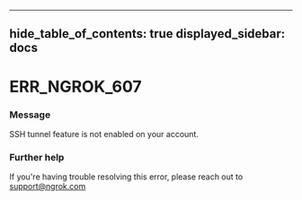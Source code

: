 

---
hide_table_of_contents: true
displayed_sidebar: docs
---


# ERR_NGROK_607

### Message
SSH tunnel feature is not enabled on your account.

<ErrorDetails />



### Further help
If you're having trouble resolving this error, please reach out to [support@ngrok.com](mailto:support@ngrok.com?subject=Help%20with%20ERR_NGROK_607)


